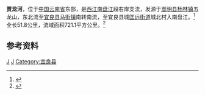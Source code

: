 {{Infobox River
  | river_name      = 贾龙河
  | image_name      =
  | image_size      = 
  | caption         = 
  | origin          = [[云南省|云南省]][[嵩明县|嵩明县]][[杨林镇_(嵩明县)|杨林镇]]五龙山
  | mouth           = 云南省[[宜良县|宜良县]][[匡远街道|匡远街道]]城北村[[南盘江|南盘江]]
  | basin_countries = {{PRC}}
  | length          = 51.8 km
  | elevation       = 
  | mouth_elevation = 
  | discharge       = 
  | watershed       = 721.1 km<sup>2</sup>
}}
'''贾龙河'''，位于[[中国|中国]][[云南省|云南省]]东部，是[[西江|西江]][[南盘江|南盘江]]段右岸支流，发源于[[嵩明县|嵩明县]][[杨林镇_(嵩明县)|杨林镇]]五龙山，东北流至[[宜良县|宜良县]][[马街镇_(宜良县)|马街镇]]南转南流，至宜良县城[[匡远街道|匡远街道]]城北村入南盘江。<ref>{{cite book zh |author=宜良县志编纂委员会 |title=《宜良县志》|format=M |edition=1 |location=北京 |publisher=中华书局 |date=1998|pages=71页 |id= ISBN 7-101-01796-7}}</ref>全长51.8公里，流域面积721.1平方公里。<ref name="中国河湖大典">{{cite book zh |author=《[[中国河湖大典|中国河湖大典]]》编纂委员会 |title=《中国河湖大典·珠江卷》 |format=M |edition=1 |location=北京 |publisher=中国水利水电出版社 |date=2013年1月 |pages=15页 |id= ISBN 978-7-5170-0561-2}}</ref>
==参考资料==
{{reflist}}
[[Category:南盤江水系|J]]
[[Category:昆明河流|J]]
[[Category:宜良县|Category:宜良县]]